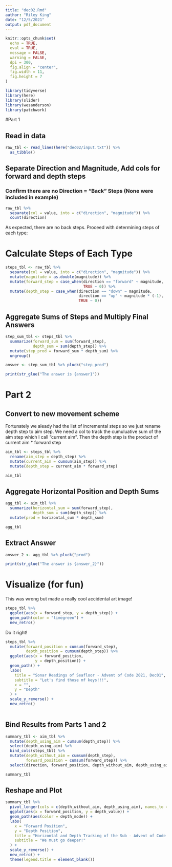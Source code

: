 ```yaml
---
title: "dec02.Rmd"
author: "Riley King"
date: "12/5/2021"
output: pdf_document
---
```


```r
knitr::opts_chunk$set(
  echo = TRUE,
  eval = TRUE,
  message = FALSE,
  warning = FALSE,
  dpi = 300,
  fig.align = "center",
  fig.width = 11,
  fig.height = 7
)
```

```r
library(tidyverse)
library(here)
library(slider)
library(wesanderson)
library(patchwork)
```

#Part 1

## Read in data
```r

raw_tbl <- read_lines(here("dec02/input.txt")) %>%
  as_tibble()

```

## Separate Direction and Magnitude, Add cols for forward and depth steps

### Confirm there are no Direction = "Back" Steps (None were included in example)

```r
raw_tbl %>%
  separate(col = value, into = c("direction", "magnitude")) %>%
  count(direction)

```

As expected, there are no back steps. Proceed with determining steps of each type:

# Calculate Steps of Each Type

```r

steps_tbl <- raw_tbl %>%
  separate(col = value, into = c("direction", "magnitude")) %>%
  mutate(magnitude = as.double(magnitude)) %>%
  mutate(forward_step = case_when(direction == "forward" ~ magnitude,
                                  TRUE ~ 0)) %>%
  mutate(depth_step = case_when(direction == "down" ~ magnitude,
                                direction == "up" ~ magnitude * (-1),
                                TRUE ~ 0))
```

## Aggregate Sums of Steps and Multiply Final Answers

```r
step_sum_tbl <- steps_tbl %>% 
  summarize(forward_sum = sum(forward_step),
            depth_sum = sum(depth_step)) %>%
  mutate(step_prod = forward_sum * depth_sum) %>%
  ungroup()

answer <- step_sum_tbl %>% pluck("step_prod")

print(str_glue("The answer is {answer}"))
```

# Part 2

## Convert to new movement scheme

Fortunately we aleady had the list of incremental steps so we just rename depth step to aim step.  We need a col to track the cumuluative sum of the aim step which I call "current aim".  Then the depth step is the product of current aim * forward step
```r

aim_tbl <- steps_tbl %>%
  rename(aim_step = depth_step) %>%
  mutate(current_aim = cumsum(aim_step)) %>%
  mutate(depth_step = current_aim * forward_step)

aim_tbl
```

## Aggregate Horizontal Position and Depth Sums

```r
agg_tbl <- aim_tbl %>%
  summarize(horizontal_sum = sum(forward_step),
            depth_sum = sum(depth_step)) %>%
  mutate(prod = horizontal_sum * depth_sum)

agg_tbl
```

## Extract Answer

```r
answer_2 <- agg_tbl %>% pluck("prod")

print(str_glue("The answer is {answer_2}"))
```

# Visualize (for fun)

This was wrong but made a really cool accidental art image!

```r
steps_tbl %>%
  ggplot(aes(x = forward_step, y = depth_step)) +
  geom_path(color = "limegreen") +
  new_retro()
```
Do it right!

```r


steps_tbl %>%
  mutate(forward_position = cumsum(forward_step),
         depth_position = cumsum(depth_step)) %>%
  ggplot(aes(x = forward_position, 
             y = depth_position)) +
  geom_path() +
  labs(
    title = "Sonar Readings of Seafloor - Advent of Code 2021, Dec01",
    subtitle = "Let's find those mf keys!!!",
    x = "",
    y = "Depth"
  ) +
  scale_y_reverse() +
  new_retro()
  
```

## Bind Results from Parts 1 and 2

```r
summary_tbl <- aim_tbl %>%
  mutate(depth_using_aim = cumsum(depth_step)) %>%
  select(depth_using_aim) %>%
  bind_cols(steps_tbl) %>%
  mutate(depth_without_aim = cumsum(depth_step),
         forward_position = cumsum(forward_step)) %>%
  select(direction, forward_position, depth_without_aim, depth_using_aim) 

summary_tbl
```

## Reshape and Plot

```r
summary_tbl %>%
  pivot_longer(cols = c(depth_without_aim, depth_using_aim), names_to = "depth_mode", values_to = "depth_value") %>%
  ggplot(aes(x = forward_position, y = depth_value)) +
  geom_path(aes(color = depth_mode)) +
  labs(
    x = "Forward Position",
    y = "Depth Position",
    title = "Horizontal and Depth Tracking of the Sub - Advent of Code 2021, Dec02",
    subtitle = "We must go deeper!"
  ) +
  scale_y_reverse() +
  new_retro() +
  theme(legend.title = element_blank())
```


